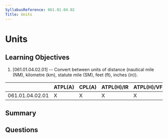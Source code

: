 ```yaml
---
SyllabusReference: 061.01.04.02
Title: Units
---
```


# Units

## Learning Objectives

1. [061.01.04.02.01] -- Convert between units of distance (nautical mile (NM),
   kilometre (km), statute mile (SM), feet (ft), inches (in)).

|                 | ATPL(A) | CPL(A) | ATPL(H)/IR | ATPL(H)/VFR | CPL(H) | IR  | CBIR(A) |
| --------------- | ------- | ------ | ---------- | ----------- | ------ | --- | ------- |
| 061.01.04.02.01 | X       | X      | X          | X           | X      |     |         |

## Summary

## Questions
